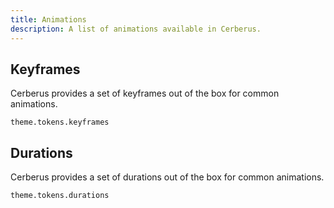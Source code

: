 ```yaml
---
title: Animations
description: A list of animations available in Cerberus.
---
```



## Keyframes

Cerberus provides a set of keyframes out of the box for common animations.

`theme.tokens.keyframes`

<Keyframes />

## Durations

Cerberus provides a set of durations out of the box for common animations.

`theme.tokens.durations`

<Durations />